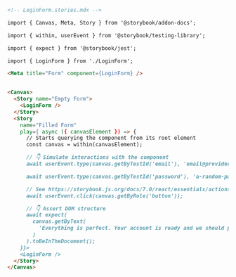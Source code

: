```md
<!-- LoginForm.stories.mdx -->

import { Canvas, Meta, Story } from '@storybook/addon-docs';

import { within, userEvent } from '@storybook/testing-library';

import { expect } from '@storybook/jest';

import { LoginForm } from './LoginForm';

<Meta title="Form" component={LoginForm} />


<Canvas>
  <Story name="Empty Form">
    <LoginForm />
  </Story>
  <Story
    name="Filled Form"
    play={ async ({ canvasElement }) => {
      // Starts querying the component from its root element
      const canvas = within(canvasElement);

      // 👇 Simulate interactions with the component
      await userEvent.type(canvas.getByTestId('email'), 'email@provider.com');

      await userEvent.type(canvas.getByTestId('password'), 'a-random-password');

      // See https://storybook.js.org/docs/7.0/react/essentials/actions#automatically-matching-args to learn how to setup logging in the Actions panel
      await userEvent.click(canvas.getByRole('button'));

      // 👇 Assert DOM structure
      await expect(
        canvas.getByText(
          'Everything is perfect. Your account is ready and we should probably get you started!'
        )
      ).toBeInTheDocument();
    }}>
    <LoginForm />
  </Story>
</Canvas>
```
